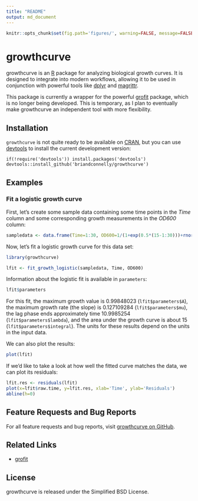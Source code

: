 ```yaml
---
title: "README"
output: md_document
---
```


```r
knitr::opts_chunk$set(fig.path='figures/', warning=FALSE, message=FALSE, error=FALSE)
``` 

# growthcurve

growthcurve is an [R](http://r-project.org) package for analyzing biological growth curves.
It is designed to integrate into modern workflows, allowing it to be used in conjunction with powerful tools like [dplyr](http://cran.r-project.org/web/packages/dplyr/index.html) and [magrittr](http://cran.r-project.org/web/packages/magrittr/index.html).

This package is currently a wrapper for the powerful [grofit](http://cran.r-project.org/web/packages/grofit/index.html) package, which is no longer being developed.
This is temporary, as I plan to eventually make growthcurve an independent tool with more flexibility.


## Installation

`growthcurve` is not quite ready to be available on [CRAN](http://cran.r-project.org), but you can use [devtools](http://cran.r-project.org/web/packages/devtools/index.html) to install the current development version:

    if(!require('devtools')) install.packages('devtools')
    devtools::install_github('briandconnelly/growthcurve')


## Examples

### Fit a logistic growth curve

First, let's create some sample data containing some time points in the *Time* column and some corresponding growth measurements in the *OD600* column:

```r
sampledata <- data.frame(Time=1:30, OD600=1/(1+exp(0.5*(15-1:30)))+rnorm(30)/20)
```

Now, let's fit a logistic growth curve for this data set:

```r
library(growthcurve)

lfit <- fit_growth_logistic(sampledata, Time, OD600)
```

Information about the logistic fit is available in `parameters`:

```r
lfit$parameters
```

For this fit, the maximum growth value is 0.99848023 (`lfit$parameters$A`), the maximum growth rate (the slope) is 0.127109284 (`lfit$parameters$mu`), the lag phase ends approximately time 10.9985254 (`lfit$parameters$lambda`), and the area under the growth curve is about 15 (`lfit$parameters$integral`). The units for these results depend on the units in the input data.

We can also plot the results:

```r
plot(lfit)
```

If we'd like to take a look at how well the fitted curve matches the data, we can plot its residuals:

```r
lfit.res <- residuals(lfit)
plot(x=lfit$raw.time, y=lfit.res, xlab='Time', ylab='Residuals')
abline(h=0)
```


## Feature Requests and Bug Reports

For all feature requests and bug reports, visit [growthcurve on GitHub](https://github.com/briandconnelly/growthcurve/issues).  


## Related Links
* [grofit](http://cran.r-project.org/web/packages/grofit/index.html)


## License

growthcurve is released under the Simplified BSD License.
